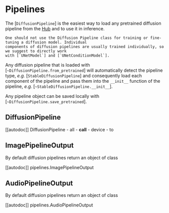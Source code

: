 <!--Copyright 2023 The HuggingFace Team. All rights reserved.

Licensed under the Apache License, Version 2.0 (the "License"); you may not use this file except in compliance with
the License. You may obtain a copy of the License at

http://www.apache.org/licenses/LICENSE-2.0

Unless required by applicable law or agreed to in writing, software distributed under the License is distributed on
an "AS IS" BASIS, WITHOUT WARRANTIES OR CONDITIONS OF ANY KIND, either express or implied. See the License for the
specific language governing permissions and limitations under the License.
-->

# Pipelines

The [`DiffusionPipeline`] is the easiest way to load any pretrained diffusion pipeline from the [Hub](https://huggingface.co/models?library=diffusers) and to use it in inference.

<Tip>
	
	One should not use the Diffusion Pipeline class for training or fine-tuning a diffusion model. Individual 
	components of diffusion pipelines are usually trained individually, so we suggest to directly work 
	with [`UNetModel`] and [`UNetConditionModel`].

</Tip>

Any diffusion pipeline that is loaded with [`~DiffusionPipeline.from_pretrained`] will automatically 
detect the pipeline type, *e.g.* [`StableDiffusionPipeline`] and consequently load each component of the 
pipeline and pass them into the `__init__` function of the pipeline, *e.g.* [`~StableDiffusionPipeline.__init__`].

Any pipeline object can be saved locally with [`~DiffusionPipeline.save_pretrained`].

## DiffusionPipeline
[[autodoc]] DiffusionPipeline
	- all
	- __call__
	- device
	- to

## ImagePipelineOutput
By default diffusion pipelines return an object of class

[[autodoc]] pipelines.ImagePipelineOutput

## AudioPipelineOutput
By default diffusion pipelines return an object of class

[[autodoc]] pipelines.AudioPipelineOutput
